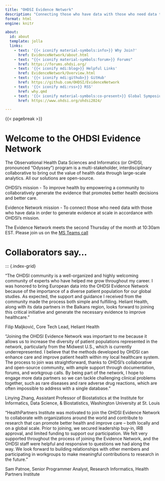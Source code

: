 ```yaml
---
title: "OHDSI Evidence Network"
description: "Connecting those who have data with those who need data to generate evidence at scale in accordance with OHDSI's mission."
format: html
engine: knitr

about:
  id: about
  template: jolla
  links:
    - text: '{{< iconify material-symbols:info>}} Why Join?'
      href: EvidenceNetwork/about.html
    - text: "{{< iconify material-symbols:forum>}} Forums"
      href: https://forums.ohdsi.org/
    - text: '{{< iconify mdi:blog>}} Helpful Links'
      href: EvidenceNetwork/Overview.html
    - text: '{{< iconify mdi:github>}} GitHub'
      href: https://github.com/OHDSI/EvidenceNetwork
    - text: '{{< iconify mdi:rss>}} RSS'
      href: why.qmd
    - text: '{{< iconify material-symbols:co-present>}} Global Symposium'
      href: https://www.ohdsi.org/ohdsi2024/

---
```


::: {#about}
:::

{{< pagebreak >}}

::: {.column-page}

# Welcome to the OHDSI Evidence Network

The Observational Health Data Sciences and Informatics (or OHDSI, pronounced "Odyssey") program is a multi-stakeholder, interdisciplinary collaborative to bring out the value of health data through large-scale analytics. All our solutions are open-source.

OHDSI’s mission - To improve health by empowering a community to collaboratively generate the evidence that promotes better health decisions and better care.

Evidence Network mission - To connect those who need data with those who have data in order to generate evidence at scale in accordance with OHDSI's mission.

The Evidence Network meets the second Thursday of the month at 10:30am EST. Please join us on the [MS Teams call](https://teams.microsoft.com/l/meetup-join/19%3aLfldTmDbcMLKkVZLXnRHW16eGF6wbl6hLRpCr6MBlmw1%40thread.tacv2/1705457873853?context=%7b%22Tid%22%3a%22a30f0094-9120-4aab-ba4c-e5509023b2d5%22%2c%22Oid%22%3a%223c193b7f-c2ab-4bcf-b88c-f89a6b1fba38%22%7d)



# Collaborators say...
:::

::: {.index-grid}

::: {.index-g-col-4 .card .border-light .mb-3 .text-center}
::: {.card-body}
["The OHDSI community is a well-organized and highly welcoming community of experts who have helped me grow throughout my career. I was  honored to bring European data into the OHDSI Evidence Network because of the importance of a diverse patient population for our global studies. As expected, the support and guidance I received from the community made the process both simple and fulfilling. Heliant Health, along with its data partners in the Balkans region, looks forward to joining this critical  initiative and generate the necessary evidence to improve healthcare."]{.card-text}

[Filip Maljković, Core Tech Lead, Heliant Health]{.blockquote-footer}
:::
:::


::: {.index-g-col-4 .card .border-light .mb-3 .text-center}
::: {.card-body}
["Joining the OHDSI Evidence Network was important to me because it  allows us to increase the diversity of patient populations represented in the network, particularly from the Midwest U.S., which is currently underrepresented. I believe that the methods developed by OHDSI can  enhance care and improve patient health within my local healthcare system. The process to join was straightforward, thanks to OHDSI’s collaborative and open-source community, with ample support through documentation, forums, and workgroup calls. By being part of the network, I hope to engage more data  partners so we can tackle challenging clinical problems together, such as rare diseases and rare adverse drug reactions, which are often impossible to address with a single database."]{.card-text}

[Linying Zhang, Assistant Professor of Biostatistics at the Institute for Informatics, Data Science, & Biostatistics, Washington University at St. Louis]{.blockquote-footer}
:::
:::

::: {.index-g-col-4 .card .border-light .mb-3 .text-center}
::: {.card-body}
["HealthPartners Institute was motivated to join the OHDSI Evidence  Network to collaborate with organizations around the world and contribute to research that can promote better health and improve care – both locally and on a global scale. Prior to joining, we secured leadership buy-in, IRB approval, and limited funding to support our participation. We felt very supported throughout the process of joining the Evidence Network, and the OHDSI staff were helpful and responsive to questions we had along the way. We look forward to building relationships with other members and participating in workgroups to make meaningful contributions to research in the future. "]{.card-text}

[Sam Patnoe, Senior Programmer Analyst, Research Informatics, Health Partners Institute]{.blockquote-footer}
:::
:::


